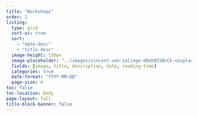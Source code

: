```yaml
---
title: "Workshops"
order: 2
listing:
  type: grid
  sort-ui: true
  sort:
    - "date-desc"
    - "title desc"
  image-height: 150px
  image-placeholder: "../images/vincent-van-zalinge-mDohQISBnCk-unsplash.jpg"
  fields: [image, title, description, date, reading-time]
  categories: true
  date-format: "YYYY-MM-DD"
  page-size: 6
toc: false
toc-location: body
page-layout: full
title-block-banner: false
---
```

